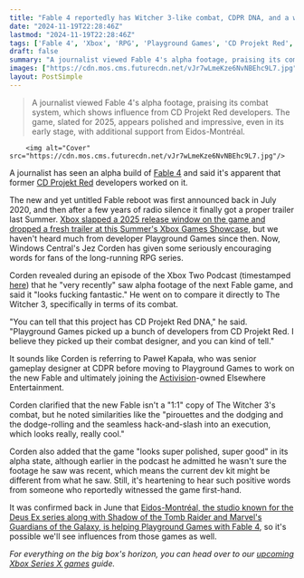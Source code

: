 ```yaml
---
title: "Fable 4 reportedly has Witcher 3-like combat, CDPR DNA, and a whole lot of polish for an alpha build"
date: "2024-11-19T22:28:46Z"
lastmod: "2024-11-19T22:28:46Z"
tags: ['Fable 4', 'Xbox', 'RPG', 'Playground Games', 'CD Projekt Red', 'The Witcher 3', 'Eidos-Montréal', 'Action RPG']
draft: false
summary: "A journalist viewed Fable 4's alpha footage, praising its combat system, which shows influence from CD Projekt Red developers.  The game, slated for 2025, appears polished and impressive, even in its early stage, with additional support from Eidos-Montréal."
images: ["https://cdn.mos.cms.futurecdn.net/vJr7wLmeKze6NvNBEhc9L7.jpg"]
layout: PostSimple
---
```

> A journalist viewed Fable 4's alpha footage, praising its combat system, which shows influence from CD Projekt Red developers.  The game, slated for 2025, appears polished and impressive, even in its early stage, with additional support from Eidos-Montréal.


        <img alt="Cover" src="https://cdn.mos.cms.futurecdn.net/vJr7wLmeKze6NvNBEhc9L7.jpg"/>
        
A journalist has seen an alpha build of [Fable 4](https://www.gamesradar.com/fable-4-release-date-news-rumours/) and said it's apparent that former [CD Projekt Red](https://www.gamesradar.com/tag/cd-projekt-red/) developers worked on it.

The new and yet untitled Fable reboot was first announced back in July 2020, and then after a few years of radio silence it finally got a proper trailer last Summer. [Xbox slapped a 2025 release window on the game and dropped a fresh trailer at this Summer's Xbox Games Showcase](https://www.gamesradar.com/games/rpg/fable-joins-gta-6-monster-hunter-wilds-and-more-in-2025s-already-packed-game-release-schedule/), but we haven't heard much from developer Playground Games since then. Now, Windows Central's Jez Corden has given some seriously encouraging words for fans of the long-running RPG series.

Corden revealed during an episode of the Xbox Two Podcast (timestamped [here](https://www.youtube.com/live/VmNZUoJnqdg?si=g6sht-WaK1DhzNto&t=5864)) that he "very recently" saw alpha footage of the next Fable game, and said it "looks fucking fantastic." He went on to compare it directly to The Witcher 3, specifically in terms of its combat.

"You can tell that this project has CD Projekt Red DNA," he said. "Playground Games picked up a bunch of developers from CD Projekt Red. I believe they picked up their combat designer, and you can kind of tell."

It sounds like Corden is referring to Paweł Kapała, who was senior gameplay designer at CDPR before moving to Playground Games to work on the new Fable and ultimately joining the [Activision](https://www.gamesradar.com/tag/activision/)-owned Elsewhere Entertainment.

Corden clarified that the new Fable isn't a "1:1" copy of The Witcher 3's combat, but he noted similarities like the "pirouettes and the dodging and the dodge-rolling and the seamless hack-and-slash into an execution, which looks really, really cool."

Corden also added that the game "looks super polished, super good" in its alpha state, although earlier in the podcast he admitted he wasn't sure the footage he saw was recent, which means the current dev kit might be different from what he saw. Still, it's heartening to hear such positive words from someone who reportedly witnessed the game first-hand.

It was confirmed back in June that [Eidos-Montréal, the studio known for the Deus Ex series along with Shadow of the Tomb Raider and Marvel's Guardians of the Galaxy, is helping Playground Games with Fable 4](https://www.gamesradar.com/games/rpg/finally-confirming-reports-deus-ex-studio-and-rpg-veterans-are-helping-the-fable-4-team-craft-an-unforgettable-adventure/), so it's possible we'll see influences from those games as well.

*For everything on the big box's horizon, you can head over to our *[<em>upcoming Xbox Series X games</em>](https://www.gamesradar.com/upcoming-xbox-series-x-games/)* guide.*
        